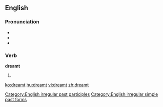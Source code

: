 ==English==

===Pronunciation===
* {{IPA|/'dɹεmt/}}
* {{audio|en-us-dreamt.ogg|Audio (US)}}
* {{rhymes|ɛmpt}}

===Verb===
'''dreamt'''

# {{past of|[[dream]]}}

[[Category:English irregular past participles]]
[[Category:English irregular simple past forms]]

[[ko:dreamt]]
[[hu:dreamt]]
[[vi:dreamt]]
[[zh:dreamt]]